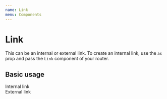 ```yaml
---
name: Link
menu: Components
---
```




# Link

This can be an internal or external link. To create an internal link, use the `as` prop and pass the `Link` component of your router.

<PropsTable of={Link} />

## Basic usage

<Playground>
  <Demo>
    <Link as={ReactLink} href="/">
      Internal link
    </Link>
  </Demo>
  <br />
  <Link href="https://google.com">External link</Link>
</Playground>

